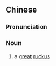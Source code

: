 ==Chinese==
{{zh-forms}}

===Pronunciation===
{{zh-pron
|m=dàzhèn
|cat=n
}}

===Noun===
{{zh-noun}}

# a [[great]] [[ruckus]]